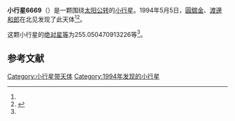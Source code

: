 {{Infobox planet
| bgcolour = #FFFFC0
| name = 6669 Obi
| symbol = 
| image = 
| caption = 
| discovery = yes
| discovery_ref = 
| discoverer = [[圓舘金|圓舘金]]、[[渡邊和郎|渡邊和郎]]
| discovery_site = [[北见|北见]] 
| discovered = 1994年5月5日
| designations = yes
| mp_name = 
| named_after = 
| alt_names = 1994 JA1/ 4645 T-1 / A923 WB
| mp_category = [[主带小行星|主带小行星]]
| orbit_ref = <ref name="a">[http://ssd.jpl.nasa.gov/sbdb.cgi?sstr=6669 6669 Obi] {{Wayback|url=http://ssd.jpl.nasa.gov/sbdb.cgi?sstr=6669 |date=20140830134637 }}，小行星數據庫瀏覽器（JPL Small-Body Database Browser）－[[美国国家航空航天局|美国国家航空航天局]]喷气推进实验室</ref>
| epoch = 2456400.5 (2013年4月18日更新)
| aphelion = {{convert|2.673097609725759|AU|km|3|abbr=on|lk=out}}
| perihelion = {{convert|1.729086965469689|AU|km|3|abbr=on}}
| semimajor = {{convert|2.201092287597724|AU|km|3|abbr=on}}
| eccentricity = 0.214441405
| period = 1192.767522 [[日|日]]<br />3.27[[儒略年|儒略年]]
| avg_speed = 
| inclination = 6.217409918277419
| asc_node = 49.51938834109913
| mean_anomaly = 
| arg_peri = 255.050470913226
| satellites = 
| physical_characteristics = yes
| dimensions = 
| mass = 
| density = 
| surface_grav = 
| escape_velocity = 
| sidereal_day = 
| axial_tilt = 
| pole_ecliptic_lat = 
| pole_ecliptic_lon = 
| albedo = 
| temperatures= 
| temp_name1 = 
| mean_temp_1 = 
| max_temp_1 = 
| temp_name2 = 
| max_temp_2 = 
| spectral_type = 
| abs_magnitude = 255.050470913226
}}

'''小行星6669'''（{{lang-en|6669 Obi}}）是一颗围绕[[太阳|太阳]][[公转|公转]]的[[小行星|小行星]]。1994年5月5日，[[圓舘金|圓舘金]]、[[渡邊和郎|渡邊和郎]]在北见发现了此天体<ref name="a" /><ref>{{cite news|title=小行星列表|url=http://cfa-www.harvard.edu/iau/lists/NumberedMPs.txt|accessdate=2013-07-08|newspaper=哈佛大学|archive-date=2008-05-17|archive-url=https://web.archive.org/web/20080517010638/http://cfa-www.harvard.edu/iau/lists/NumberedMPs.txt|dead-url=no}}</ref>。

这颗小行星的[[绝对星等|绝对星等]]为255.050470913226等<ref name="a" />。

==参考文献==
{{reflist}}
{{Minor Planet Number|[[小行星6668|小行星6668]]|[[小行星6670|小行星6670]]}}

{{小天体}}

[[Category:小行星带天体|Category:小行星带天体]]
[[Category:1994年发现的小行星|Category:1994年发现的小行星]]


{{asteroid-stub}}